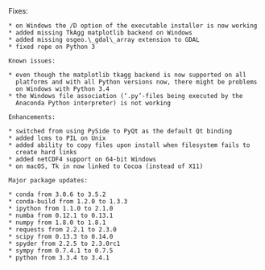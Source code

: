 <Update label="Anaconda 2.0.0 (May 28, 2014)" description="">
    Fixes:
    
    * on Windows the /D option of the executable installer is now working
    * added missing TkAgg matplotlib backend on Windows
    * added missing osgeo.\_gdal\_array extension to GDAL
    * fixed rope on Python 3
    
    Known issues:
    
    * even though the matplotlib tkagg backend is now supported on all
      platforms and with all Python versions now, there might be problems
      on Windows with Python 3.4
    * the Windows file association (‘.py’-files being executed by the
      Anaconda Python interpreter) is not working
    
    Enhancements:
    
    * switched from using PySide to PyQt as the default Qt binding
    * added lcms to PIL on Unix
    * added ability to copy files upon install when filesystem fails to
      create hard links
    * added netCDF4 support on 64-bit Windows
    * on macOS, Tk in now linked to Cocoa (instead of X11)
    
    Major package updates:
    
    * conda from 3.0.6 to 3.5.2
    * conda-build from 1.2.0 to 1.3.3
    * ipython from 1.1.0 to 2.1.0
    * numba from 0.12.1 to 0.13.1
    * numpy from 1.8.0 to 1.8.1
    * requests from 2.2.1 to 2.3.0
    * scipy from 0.13.3 to 0.14.0
    * spyder from 2.2.5 to 2.3.0rc1
    * sympy from 0.7.4.1 to 0.7.5
    * python from 3.3.4 to 3.4.1
    
    
    
</Update>